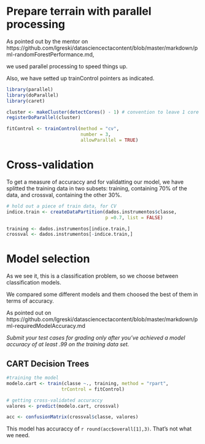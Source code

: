 # Prepare terrain with parallel processing

As pointed out by the mentor on https://github.com/lgreski/datasciencectacontent/blob/master/markdown/pml-randomForestPerformance.md,

we used parallel processing to speed things up.

Also, we have setted up trainControl pointers as indicated.
```r
library(parallel)
library(doParallel)
library(caret)

cluster <- makeCluster(detectCores() - 1) # convention to leave 1 core for OS
registerDoParallel(cluster)

fitControl <- trainControl(method = "cv",
                           number = 3,
                           allowParallel = TRUE)
```

# Cross-validation

To get a measure of accuraccy and for validatting our model,
we have splitted the training data in two subsets: training, containing 70% of the data, and crossval, containing the other 30%.

```r
# hold out a piece of train data, for CV
indice.train <- createDataPartition(dados.instrumentos$classe, 
                                    p =0.7, list = FALSE)

training <- dados.instrumentos[indice.train,]
crossval <- dados.instrumentos[-indice.train,]
```

# Model selection

As we see it, this is a classification problem, so we choose between classification models.

We compared some different models and them choosed the best of them in terms of accuracy.

As pointed out on https://github.com/lgreski/datasciencectacontent/blob/master/markdown/pml-requiredModelAccuracy.md

*Submit your test cases for grading only after you've achieved a model accuracy of at least .99 on the training data set.*

## CART Decision Trees

```r
#training the model
modelo.cart <- train(classe ~., training, method = "rpart", 
                    trControl = fitControl)

# getting cross-validated accuraccy
valores <- predict(modelo.cart, crossval)

acc <- confusionMatrix(crossval$classe, valores)
```

This model has accuraccy of `r round(acc$overall[1],3)`. That's not what we need.

